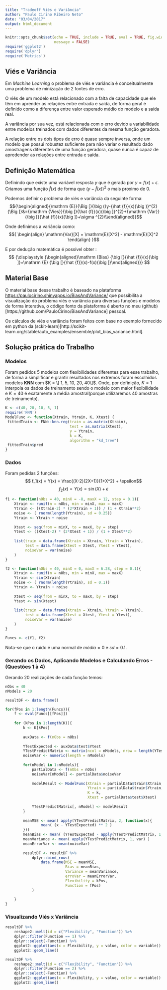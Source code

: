 ```yaml
---
title: "Tradeoff Viés e Variância"
author: "Paulo Cirino Ribeiro Neto"
date: "03/04/2017"
output: html_document
---
```


```r
knitr::opts_chunk$set(echo = TRUE, include = TRUE, eval = TRUE, fig.width = 10, warning = FALSE,
                      message = FALSE)
require('ggplot2')
require('dplyr')
require('Metrics')
```

## Viés e Variância
Em _Machine Learning_ o problema de viés e variância é conceitualmente uma problema de minização de 2 fontes de erro. 

O viés de um modelo está relacionado com a falta de capacidade que ele têm em aprender as relações entre entrada e saída, de forma geral é definido como a diferença entre valor esperado médio do modelo e a saída real. 

A variância por sua vez, está relacionada com o erro devido a variabilidade entre modelos treinados com dados diferentes da mesma função geradora.

A relação entre os dois tipos de erro é quase sempre inversa, onde um modelo que possui robustez suficiente para não variar o resultado dado amostragens diferentes de uma função geradora, quase nunca é capaz de apredender as relações entre entrada e saída.


## Definição Matemática
Definindo que existe uma variável resposta $y$ que é gerada por ${\displaystyle y=f(x)+\epsilon }$. Criamos uma função $\hat{f}(x)$ de forma que $(y - \hat{f}(x))^2$ o mais proximo de 0.

Podemos definir o problema de viés e variância da seguinte forma:
$${\begin{aligned}{\mathrm  {E}}{\Big [}{\big (}y-{\hat  {f}}(x){\big )}^{2}{\Big ]}&={\mathrm  {Vies}}{\big [}{\hat  {f}}(x){\big ]}^{2}+{\mathrm  {Var}}{\big [}{\hat  {f}}(x){\big ]}+\sigma ^{2}\\\end{aligned}}$$

Onde definimos a variância como:
$${
\begin{align}
\mathrm{Var}[X] = \mathrm{E}[X^2] - \mathrm{E}[X]^2
\end{align}
}$$

E por dedução matemática é possível obter :
$$ {\displaystyle {\begin{aligned}\mathrm {Bias} {\big [}{\hat {f}}(x){\big ]}=\mathrm {E} {\big [}{\hat {f}}(x)-f(x){\big ]}\end{aligned}}} $$

## Material Base
O material base desse trabalho é baseado na plataforma [https://paulocirino.shinyapps.io/BiasAndVariance/](https://paulocirino.shinyapps.io/BiasAndVariance/) que possibilita a visualização do problema viés e variância para diversas funções e modelos de forma interativa, o código fonto da plataforma é aberto no meu (github)[https://github.com/PauloCirino/BiasAndVariance] pessoal.

Os cálculos de viés e variância foram feitos com base no exemplo fornecido em python da (sckit-learn)[http://scikit-learn.org/stable/auto_examples/ensemble/plot_bias_variance.html].

## Solução prática do Trabalho
### Modelos
Foram pedidos 5 modelos com flexibilidades diferentes para esse trabalho, de forma a simplificar e grantir resultados nos extremos foram escolhidos modelos __KNN__ com $K = \[ 1, 5, 10, 20, 40\]$. Onde, por definição, $K = 1$ interpola os dados de treinamento sendo o modelo com maior flexibilidade e $K = 40$ é exatamente a média amostral(porque utilizaremos 40 amostras de treinamento).

```r
K <- c(40, 20, 10, 5, 1)
require('FNN')
ModelFunc <- function(Xtrain, Ytrain, K, Xtest) {
 fittedTrain <- FNN::knn.reg(train = as.matrix(Xtrain),
                             test = as.matrix(Xtest),
                             y = Ytrain,
                             k = K,
                             algorithm = "kd_tree")
 fittedTrain$pred
}
```

### Dados
Foram pedidas 2 funções:
$$ f_1(x) = Y(x) = \frac{(X-2)(2X+1)}{1+X^2} + \epsilon$$
$$ f_2(x) = Y(x) = \sin(X) + \epsilon$$

```r
f1 <- function(nObs = 40, minX = -8, maxX = 12, step = 0.1){
    Xtrain <- runif(n = nObs, min = minX, max = maxX)
    Ytrain <- ((Xtrain-2) * (2*Xtrain + 1)) / (1 + Xtrain**2)
    noise <- ( rnorm(length(Ytrain), sd = 0.25))
    Ytrain <- Ytrain + noise
    
    Xtest <- seq(from = minX, to = maxX, by = step)
    Ytest <- ((Xtest-2) * (2*Xtest + 1)) / (1 + Xtest**2)
    
    list(train = data.frame(Xtrain = Xtrain, Ytrain = Ytrain),
         test = data.frame(Xtest = Xtest, Ytest = Ytest),
         noiseVar = var(noise)
    )
}

f2 <- function(nObs = 40, minX = 0, maxX = 6.28, step = 0.1){
    Xtrain <- runif(n = nObs, min = minX, max = maxX)
    Ytrain <- sin(Xtrain)
    noise <- ( rnorm(length(Ytrain), sd = 0.1))
    Ytrain <- Ytrain + noise
    
    Xtest <- seq(from = minX, to = maxX, by = step)
    Ytest <- sin(Xtest)
    
    list(train = data.frame(Xtrain = Xtrain, Ytrain = Ytrain),
         test = data.frame(Xtest = Xtest, Ytest = Ytest),
         noiseVar = var(noise)
    )
}

Funcs <- c(f1, f2)
```

Nota-se que o ruído é uma normal de $média = 0$ e $sd = 0.1$.

### Gerando os Dados, Aplicando Modelos e Calculando Erros - (Questões 1 à 4)
Gerando 20 realizações de cada função temos:
```r
nObs = 40
nModels = 20

resultDF <- data.frame()

for(fPos in 1:length(Funcs)){
    f <- eval(Funcs[[fPos]])
    
    for (kPos in 1:length(K)){
        k <- K[kPos]
        
        auxData <- f(nObs = nObs)
        
        YTestExpected <- auxData$test$Ytest
        YTestPredictMatrix <- matrix(ncol = nModels, nrow = length(YTestExpected))
        noiseVar <- numeric(length = nModels)
        
        for(nModel in 1:nModels){
            partialData <- f(nObs = nObs)
            noiseVar[nModel] <- partialData$noiseVar
            
            modelResult <- ModelFunc(Xtrain = partialData$train$Xtrain,
                                     Ytrain = partialData$train$Ytrain,
                                     K = k,
                                     Xtest = partialData$test$Xtest)
            
            YTestPredictMatrix[, nModel] <- modelResult
        }
        
        meanMSE <- mean( apply(YTestPredictMatrix, 2, function(x){
                mean( (x - YTestExpected) ** 2 )
        }))
        meanBias <- mean( (YTestExpected - apply(YTestPredictMatrix, 1, mean)) ** 2 )
        meanVariance <- mean( apply(YTestPredictMatrix, 1, var) )
        meanErrorVar <- mean(noiseVar)
            
        resultDF <- resultDF %>%
            dplyr::bind_rows(
                data.frame(MSE = meanMSE,
                           Bias = meanBias,
                           Variance = meanVariance,
                           erroVar = meanErrorVar,
                           Flexibility = kPos,
                           Function = fPos)
            )
        
    }
}
```

### Visualizando Viés x Variância
```r
resultDF %>%
    reshape2::melt(id = c("Flexibility", "Function")) %>%
    dplyr::filter(Function == 1) %>%
    dplyr::select(-Function) %>%
    ggplot2::ggplot(aes(x = Flexibility, y = value, color = variable)) +
    ggplot2::geom_line()

resultDF %>%
    reshape2::melt(id = c("Flexibility", "Function")) %>%
    dplyr::filter(Function == 2) %>%
    dplyr::select(-Function) %>%
    ggplot2::ggplot(aes(x = Flexibility, y = value, color = variable)) +
    ggplot2::geom_line()
    
```